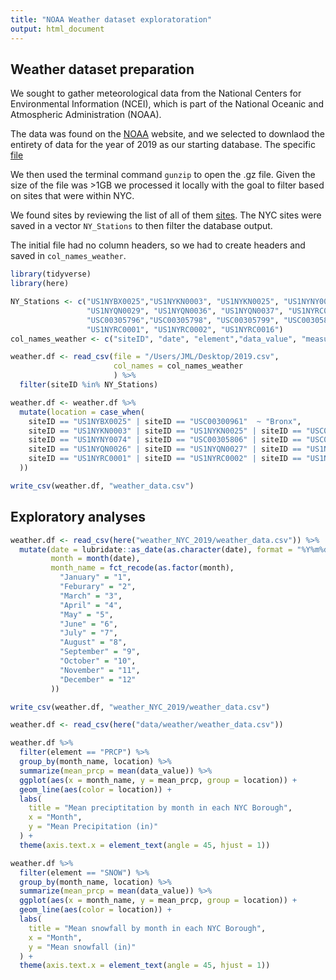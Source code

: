 ```yaml
---
title: "NOAA Weather dataset exploratoration"
output: html_document
---
```


## Weather dataset preparation 
We sought to gather meteorological data from the National Centers for Environmental Information (NCEI), which is part of the National Oceanic and Atmospheric Administration (NOAA). 

The data was found on the [NOAA](https://www.ncei.noaa.gov/metadata/geoportal/rest/metadata/item/gov.noaa.ncdc:C00861/html) website, and we selected to downlaod the entirety of data for the year of 2019 as our starting database. The specific [file](https://www.ncei.noaa.gov/pub/data/ghcn/daily/by_year/2019.csv.gz)

We then used the terminal command `gunzip` to open the .gz file. Given the size of the file was >1GB we processed it locally with the goal to filter based on sites that were within NYC. 

We found sites by reviewing the list of all of them [sites](https://www.ncei.noaa.gov/pub/data/ghcn/daily/ghcnd-stations.txt). The NYC sites were saved in a vector `NY_Stations` to then filter the database output. 

The initial file had no column headers, so we had to create headers and saved in `col_names_weather`.

```r
library(tidyverse)
library(here)
```


```r
NY_Stations <- c("US1NYBX0025","US1NYKN0003", "US1NYKN0025", "US1NYNY0074", "US1NYQN0026", "US1NYQN0027", "USC00300958", "USC00300961",
                 "US1NYQN0029", "US1NYQN0036", "US1NYQN0037", "US1NYRC0001", "US1NYRC0002", "US1NYRC0016",
                 "USC00305796","USC00305798", "USC00305799", "USC00305804", "USC00305806", "USC00305816", 
                 "US1NYRC0001", "US1NYRC0002", "US1NYRC0016")
col_names_weather <- c("siteID", "date", "element","data_value", "measurement_flag", "quality_flag", "source_flag", "obs_time")

weather.df <- read_csv(file = "/Users/JML/Desktop/2019.csv",
                       col_names = col_names_weather 
                       ) %>%
  filter(siteID %in% NY_Stations)

weather.df <- weather.df %>%
  mutate(location = case_when(
    siteID == "US1NYBX0025" | siteID == "USC00300961"  ~ "Bronx", 
    siteID == "US1NYKN0003" | siteID == "US1NYKN0025" | siteID == "USC00300958" | siteID == "USC00305796" | siteID == "USC00305798" ~ "Brooklyn",
    siteID == "US1NYNY0074" | siteID == "USC00305806" | siteID == "USC00305816" ~ "Manhattan",
    siteID == "US1NYQN0026" | siteID == "US1NYQN0027" | siteID == "US1NYQN0029" | siteID == "US1NYQN0036" | siteID == "US1NYQN0037" | siteID == "USC00305799" | siteID == "USC00305804" ~ "Queens", 
    siteID == "US1NYRC0001" | siteID == "US1NYRC0002" | siteID == "US1NYRC0016" ~ "Staten"
  ))

write_csv(weather.df, "weather_data.csv")
```

## Exploratory analyses

```r
weather.df <- read_csv(here("weather_NYC_2019/weather_data.csv")) %>%
  mutate(date = lubridate::as_date(as.character(date), format = "%Y%m%d"),
         month = month(date),
         month_name = fct_recode(as.factor(month),
           "January" = "1",
           "Feburary" = "2",
           "March" = "3",
           "April" = "4",
           "May" = "5",
           "June" = "6",
           "July" = "7",
           "August" = "8",
           "September" = "9",
           "October" = "10",
           "November" = "11",
           "December" = "12"
         )) 

write_csv(weather.df, "weather_NYC_2019/weather_data.csv")
```

```r
weather.df <- read_csv(here("data/weather/weather_data.csv"))

weather.df %>%
  filter(element == "PRCP") %>%
  group_by(month_name, location) %>%
  summarize(mean_prcp = mean(data_value)) %>%
  ggplot(aes(x = month_name, y = mean_prcp, group = location)) +
  geom_line(aes(color = location)) + 
  labs(
    title = "Mean preciptitation by month in each NYC Borough",
    x = "Month",
    y = "Mean Precipitation (in)"
  ) + 
  theme(axis.text.x = element_text(angle = 45, hjust = 1))

```

```r
weather.df %>%
  filter(element == "SNOW") %>%
  group_by(month_name, location) %>%
  summarize(mean_prcp = mean(data_value)) %>%
  ggplot(aes(x = month_name, y = mean_prcp, group = location)) +
  geom_line(aes(color = location)) + 
  labs(
    title = "Mean snowfall by month in each NYC Borough",
    x = "Month",
    y = "Mean snowfall (in)"
  ) + 
  theme(axis.text.x = element_text(angle = 45, hjust = 1))
```

